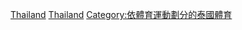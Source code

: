 {{Commonscat|Badminton in Thailand}}

[[Category:各國羽毛球|Thailand]]
[[Category:亞洲羽毛球|Thailand]]
[[Category:依體育運動劃分的泰國體育|Category:依體育運動劃分的泰國體育]]
